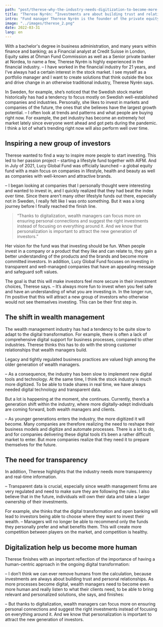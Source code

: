 ```yaml
---
path: "post/therese-why-the-industry-needs-digitization-to-become-more-human"
title: "Therese Nyrén: “Investments are about building trust and relationships” – why the industry needs digitalization to become more human"
intro: "Fund manager Therese Nyrén is the founder of the private equity firm Sue Ellen Investments and the newly-founded Lucy Global Fund, Sweden's first and only global lifestyle fund. She has worked in the financial industry for 21 years and has a long experience within finance, wealth management and consulting. In an inspiring interview, Therese shares her view on the wealth management industry and the background to why she started her lifestyle fund."
image: "../images/therese_2.png"
date: 2022-03-31
lang: en
---
```

With a bachelor's degree in business administration, and many years within finance and banking; as a Financial analyst at Credit Suisse in London, Equity sales at Öhman Fund Commission as well as a Senior private banker at Nordea, to name a few, Therese Nyrén is highly experienced in the financial industry.
– I have worked in the financial industry for 21 years, and I’ve always had a certain interest in the stock market. I see myself as a portfolio manager and I want to create solutions that think outside the box and drive change in an otherwise traditional industry, Therese Nyrén says.

In Sweden, for example, she’s noticed that the Swedish stock market historically has had a tendency to focus mostly on Swedish well-established companies and industries. Personally, she likes to invest in markets and companies of the future, the ones that she believes have the largest growth potential.
– I often look at trends and patterns and what people are buying right now. For example, the pet industry has become an extremely hot market lately since everyone went ahead and got pets during the pandemic. I think a lot of what’s trending right now will also perform well over time.

## Inspiring a new group of investors

Therese wanted to find a way to inspire more people to start investing. This led to her passion project – starting a lifestyle fund together with AIFM. And in July of 2021, Lucy Global Fund was officially launched – a global equity fund with a main focus on companies in lifestyle, health and beauty as well as companies with well-known and attractive brands.

– I began looking at companies that I personally thought were interesting and wanted to invest in, and I quickly realized that they had beat the index over time. Since there aren’t many other lifestyle funds out there, especially not in Sweden, I really felt like I was onto something. But it was a long journey before I finally reached the finish line.

> “Thanks to digitalization, wealth managers can focus more on ensuring personal connections and suggest the right investments instead of focusing on everything around it. And we know that personalization is important to attract the new generation of investors.”

Her vision for the fund was that investing should be fun. When people invest in a company or a product that they like and can relate to, they gain a better understanding of the products and the brands and become more committed investors. In addition, Lucy Global Fund focuses on investing in transparent and well-managed companies that have an appealing message and safeguard soft values.

The goal is that this will make investors feel more secure in their investment choices, Therese says.
– It’s always more fun to invest when you feel safe and have an understanding of what you are investing in. In the longer run, I’m positive that this will attract a new group of investors who otherwise would not see themselves investing. This can be their first step in.

## The shift in wealth management

The wealth management industry has had a tendency to be quite slow to adapt to the digital transformation. For example, there is often a lack of comprehensive digital support for business processes, compared to other industries. Therese thinks this has to do with the strong customer relationships that wealth managers build.


Legacy and tightly regulated business practices are valued high among the older generation of wealth managers.

– As a consequence, the industry has been slow to implement new digital tools and technology. At the same time, I think the stock industry is much more digitized. To be able to trade shares in real time, we have always needed digital technology and transparent data.

But a lot is happening at the moment, she continues. Currently, there’s a generation shift within the industry, where more digitally-adept individuals are coming forward, both wealth managers and clients.

– As younger generations enters the industry, the more digitized it will become. Many companies are therefore realizing the need to reshape their business models and digitize and automate processes. There is a lot to do, and for companies delivering these digital tools it’s been a rather difficult market to enter. But more companies realize that they need it to prepare themselves for the future.

## The need for transparency

In addition, Therese highlights that the industry needs more transparency and real-time information.

– Transparent data is crucial, especially since wealth management firms are very regulated and need to make sure they are following the rules. I also believe that in the future, individuals will own their data and take a larger ownership of their investments.

For example, she thinks that the digital transformation and open banking will lead to investors being able to choose where they want to invest their wealth.
– Managers will no longer be able to recommend only the funds they personally prefer and what benefits them. This will create more competition between players on the market, and competition is healthy.


## Digitalization help us become more human

Therese finishes with an important reflection of the importance of having a human-centric approach in the ongoing digital transformation:

– I don’t think we can ever remove humans from the calculation, because investments are always about building trust and personal relationships. As more processes become digital, wealth managers need to become even more human and really listen to what their clients need, to be able to bring relevant and personalized solutions, she says, and finishes:

– But thanks to digitalization, wealth managers can focus more on ensuring personal connections and suggest the right investments instead of focusing on everything around it. And we know that personalization is important to attract the new generation of investors.

